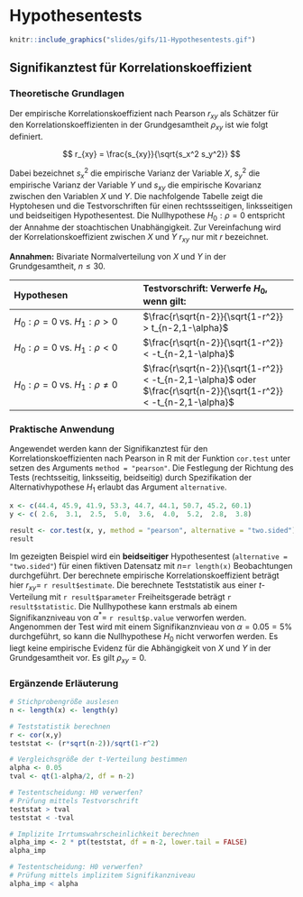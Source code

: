 # Hypothesentests

```r
knitr::include_graphics("slides/gifs/11-Hypothesentests.gif")
```

## Signifikanztest für Korrelationskoeffizient

### Theoretische Grundlagen

Der empirische Korrelationskoeffizient nach Pearson $r_{xy}$ als Schätzer für den Korrelationskoeffizienten in der Grundgesamtheit $\rho_{xy}$ ist wie folgt definiert.

$$
r_{xy} = \frac{s_{xy}}{\sqrt{s_x^2 s_y^2}}
$$

Dabei bezeichnet $s_x^2$ die empirische Varianz der Variable $X$, $s_y^2$ die empirische Varianz der Variable $Y$ und $s_{xy}$ die empirische Kovarianz zwischen den Variablen $X$ und $Y$. Die nachfolgende Tabelle zeigt die Hyptohesen und die Testvorschriften für einen rechtssseitigen, linksseitigen und beidseitigen Hypothesentest. Die Nullhypothese $H_0: \rho = 0$ entspricht der Annahme der stoachtischen Unabhängigkeit. Zur Vereinfachung wird der Korrelationskoeffizient zwischen $X$ und $Y$ $r_{xy}$ nur mit $r$ bezeichnet.

**Annahmen:** Bivariate Normalverteilung von $X$ und $Y$ in der Grundgesamtheit, $n\leq 30$.

| Hypothesen                             | Testvorschrift: Verwerfe $H_0$, wenn gilt:                                                                         |
|:--------------------------------|:--------------------------------------|
| $H_0: \rho = 0$ vs. $H_1: \rho > 0$    | $\frac{r\sqrt{n-2}}{\sqrt{1-r^2}} > t_{n-2,1-\alpha}$                                                              |
| $H_0: \rho = 0$ vs. $H_1: \rho < 0$    | $\frac{r\sqrt{n-2}}{\sqrt{1-r^2}} < -t_{n-2,1-\alpha}$                                                             |
| $H_0: \rho = 0$ vs. $H_1: \rho \neq 0$ | $\frac{r\sqrt{n-2}}{\sqrt{1-r^2}} < -t_{n-2,1-\alpha}$ oder $\frac{r\sqrt{n-2}}{\sqrt{1-r^2}} < -t_{n-2,1-\alpha}$ |

### Praktische Anwendung

Angewendet werden kann der Signifikanztest für den Korrelationskoeffizienten nach Pearson in R mit der Funktion `cor.test` unter setzen des Arguments `method = "pearson"`. Die Festlegung der Richtung des Tests (rechtsseitig, linksseitig, beidseitig) durch Spezifikation der Alternativhypothese $H_1$ erlaubt das Argument `alternative`.

```r
x <- c(44.4, 45.9, 41.9, 53.3, 44.7, 44.1, 50.7, 45.2, 60.1)
y <- c( 2.6,  3.1,  2.5,  5.0,  3.6,  4.0,  5.2,  2.8,  3.8)

result <- cor.test(x, y, method = "pearson", alternative = "two.sided")
result
```

Im gezeigten Beispiel wird ein **beidseitiger** Hypothesentest (`alternative = "two.sided"`) für einen fiktiven Datensatz mit $n=$`r length(x)` Beobachtungen durchgeführt. Der berechnete empirische Korrelationskoeffizient beträgt hier $r_{xy}=$ `r result$estimate`. Die berechnete Teststatistik aus einer $t$-Verteilung mit `r result$parameter` Freiheitsgerade beträgt `r result$statistic`. Die Nullhypothese kann erstmals ab einem Signifikanzniveau von $\alpha^*=$ `r result$p.value` verworfen werden. Angenommen der Test wird mit einem Signifikanznvieau von $\alpha = 0.05 = 5\%$ durchgeführt, so kann die Nullhypothese $H_0$ nicht verworfen werden. Es liegt keine empirische Evidenz für die Abhängigkeit von $X$ und $Y$ in der Grundgesamtheit vor. Es gilt $\rho_{xy}=0$.

### Ergänzende Erläuterung

```r
# Stichprobengröße auslesen
n <- length(x) <- length(y)

# Teststatistik berechnen
r <- cor(x,y)
teststat <- (r*sqrt(n-2))/sqrt(1-r^2)

# Vergleichsgröße der t-Verteilung bestimmen
alpha <- 0.05
tval <- qt(1-alpha/2, df = n-2)

# Testentscheidung: H0 verwerfen?
# Prüfung mittels Testvorschrift
teststat > tval
teststat < -tval

# Implizite Irrtumswahrscheinlichkeit berechnen
alpha_imp <- 2 * pt(teststat, df = n-2, lower.tail = FALSE)
alpha_imp

# Testentscheidung: H0 verwerfen?
# Prüfung mittels implizitem Signifikanzniveau 
alpha_imp < alpha
```
